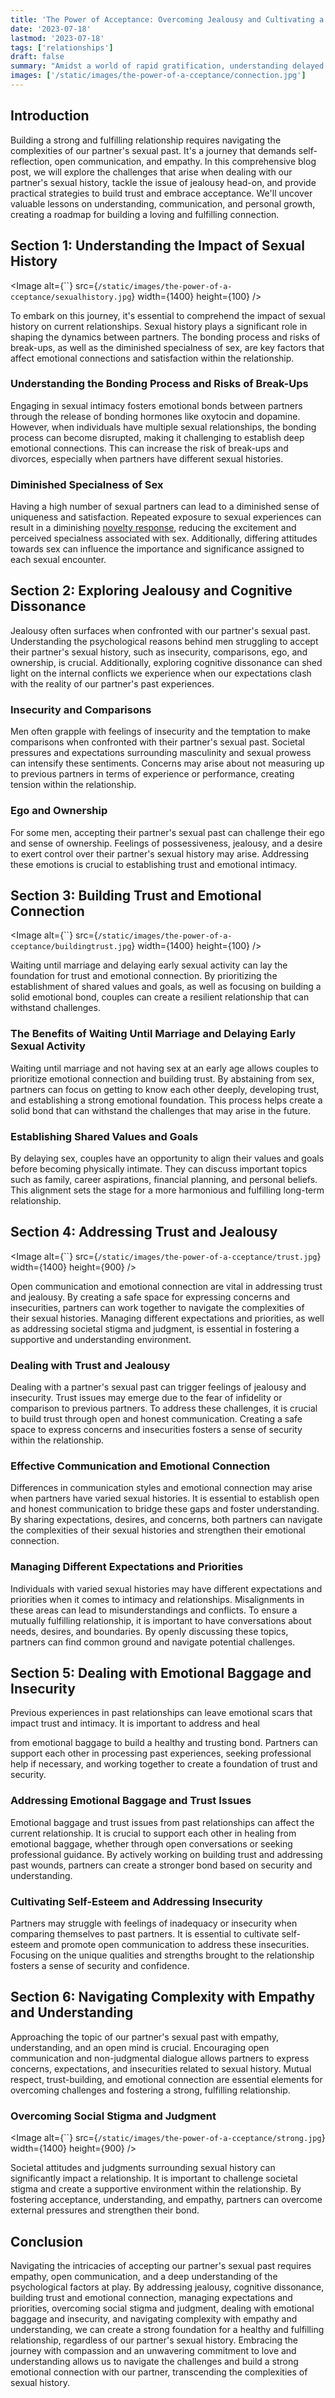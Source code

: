 ```yaml
---
title: 'The Power of Acceptance: Overcoming Jealousy and Cultivating a Fulfilling Connection'
date: '2023-07-18'
lastmod: '2023-07-18'
tags: ['relationships']
draft: false
summary: "Amidst a world of rapid gratification, understanding delayed gratification's power becomes vital. Resisting instant rewards for long-term gains is pivotal in our convenience-driven society. It shapes personal growth, success, and well-being, countering the allure of instant fixes with enduring fulfillment."
images: ['/static/images/the-power-of-a-cceptance/connection.jpg']
---
```


## Introduction

Building a strong and fulfilling relationship requires navigating the complexities of our partner's sexual past. It's a journey that demands self-reflection, open communication, and empathy. In this comprehensive blog post, we will explore the challenges that arise when dealing with our partner's sexual history, tackle the issue of jealousy head-on, and provide practical strategies to build trust and embrace acceptance. We'll uncover valuable lessons on understanding, communication, and personal growth, creating a roadmap for building a loving and fulfilling connection.

<CollapsibleTOC toc={props.toc} exclude="Introduction" />

## Section 1: Understanding the Impact of Sexual History

<Image
  alt={``}
  src={`/static/images/the-power-of-a-cceptance/sexualhistory.jpg`}
  width={1400}
  height={100}
/>

To embark on this journey, it's essential to comprehend the impact of sexual history on current relationships. Sexual history plays a significant role in shaping the dynamics between partners. The bonding process and risks of break-ups, as well as the diminished specialness of sex, are key factors that affect emotional connections and satisfaction within the relationship.

### Understanding the Bonding Process and Risks of Break-Ups
Engaging in sexual intimacy fosters emotional bonds between partners through the release of bonding hormones like oxytocin and dopamine. However, when individuals have multiple sexual relationships, the bonding process can become disrupted, making it challenging to establish deep emotional connections. This can increase the risk of break-ups and divorces, especially when partners have different sexual histories.

### Diminished Specialness of Sex
Having a high number of sexual partners can lead to a diminished sense of uniqueness and satisfaction. Repeated exposure to sexual experiences can result in a diminishing [novelty response](https://primalbound.com/blog/exploring-novelty-response), reducing the excitement and perceived specialness associated with sex. Additionally, differing attitudes towards sex can influence the importance and significance assigned to each sexual encounter.

## Section 2: Exploring Jealousy and Cognitive Dissonance
Jealousy often surfaces when confronted with our partner's sexual past. Understanding the psychological reasons behind men struggling to accept their partner's sexual history, such as insecurity, comparisons, ego, and ownership, is crucial. Additionally, exploring cognitive dissonance can shed light on the internal conflicts we experience when our expectations clash with the reality of our partner's past experiences.

### Insecurity and Comparisons
Men often grapple with feelings of insecurity and the temptation to make comparisons when confronted with their partner's sexual past. Societal pressures and expectations surrounding masculinity and sexual prowess can intensify these sentiments. Concerns may arise about not measuring up to previous partners in terms of experience or performance, creating tension within the relationship.

### Ego and Ownership
For some men, accepting their partner's sexual past can challenge their ego and sense of ownership. Feelings of possessiveness, jealousy, and a desire to exert control over their partner's sexual history may arise. Addressing these emotions is crucial to establishing trust and emotional intimacy.

## Section 3: Building Trust and Emotional Connection

<Image
  alt={``}
  src={`/static/images/the-power-of-a-cceptance/buildingtrust.jpg`}
  width={1400}
  height={100}
/>

Waiting until marriage and delaying early sexual activity can lay the foundation for trust and emotional connection. By prioritizing the establishment of shared values and goals, as well as focusing on building a solid emotional bond, couples can create a resilient relationship that can withstand challenges.

### The Benefits of Waiting Until Marriage and Delaying Early Sexual Activity
Waiting until marriage and not having sex at an early age allows couples to prioritize emotional connection and building trust. By abstaining from sex, partners can focus on getting to know each other deeply, developing trust, and establishing a strong emotional foundation. This process helps create a solid bond that can withstand the challenges that may arise in the future.

### Establishing Shared Values and Goals
By delaying sex, couples have an opportunity to align their values and goals before becoming physically intimate. They can discuss important topics such as family, career aspirations, financial planning, and personal beliefs. This alignment sets the stage for a more harmonious and fulfilling long-term relationship.

## Section 4: Addressing Trust and Jealousy

<Image
    alt={``}
    src={`/static/images/the-power-of-a-cceptance/trust.jpg`}
    width={1400}
    height={900}
/>

Open communication and emotional connection are vital in addressing trust and jealousy. By creating a safe space for expressing concerns and insecurities, partners can work together to navigate the complexities of their sexual histories. Managing different expectations and priorities, as well as addressing societal stigma and judgment, is essential in fostering a supportive and understanding environment.

### Dealing with Trust and Jealousy
Dealing with a partner's sexual past can trigger feelings of jealousy and insecurity. Trust issues may emerge due to the fear of infidelity or comparison to previous partners. To address these challenges, it is crucial to build trust through open and honest communication. Creating a safe space to express concerns and insecurities fosters a sense of security within the relationship.

### Effective Communication and Emotional Connection
Differences in communication styles and emotional connection may arise when partners have varied sexual histories. It is essential to establish open and honest communication to bridge these gaps and foster understanding. By sharing expectations, desires, and concerns, both partners can navigate the complexities of their sexual histories and strengthen their emotional connection.

### Managing Different Expectations and Priorities
Individuals with varied sexual histories may have different expectations and priorities when it comes to intimacy and relationships. Misalignments in these areas can lead to misunderstandings and conflicts. To ensure a mutually fulfilling relationship, it is important to have conversations about needs, desires, and boundaries. By openly discussing these topics, partners can find common ground and navigate potential challenges.

## Section 5: Dealing with Emotional Baggage and Insecurity
Previous experiences in past relationships can leave emotional scars that impact trust and intimacy. It is important to address and heal

 from emotional baggage to build a healthy and trusting bond. Partners can support each other in processing past experiences, seeking professional help if necessary, and working together to create a foundation of trust and security.

### Addressing Emotional Baggage and Trust Issues
Emotional baggage and trust issues from past relationships can affect the current relationship. It is crucial to support each other in healing from emotional baggage, whether through open conversations or seeking professional guidance. By actively working on building trust and addressing past wounds, partners can create a stronger bond based on security and understanding.

### Cultivating Self-Esteem and Addressing Insecurity
Partners may struggle with feelings of inadequacy or insecurity when comparing themselves to past partners. It is essential to cultivate self-esteem and promote open communication to address these insecurities. Focusing on the unique qualities and strengths brought to the relationship fosters a sense of security and confidence.

## Section 6: Navigating Complexity with Empathy and Understanding
Approaching the topic of our partner's sexual past with empathy, understanding, and an open mind is crucial. Encouraging open communication and non-judgmental dialogue allows partners to express concerns, expectations, and insecurities related to sexual history. Mutual respect, trust-building, and emotional connection are essential elements for overcoming challenges and fostering a strong, fulfilling relationship.

### Overcoming Social Stigma and Judgment

<Image
    alt={``}
    src={`/static/images/the-power-of-a-cceptance/strong.jpg`}
    width={1400}
    height={900}
/>

Societal attitudes and judgments surrounding sexual history can significantly impact a relationship. It is important to challenge societal stigma and create a supportive environment within the relationship. By fostering acceptance, understanding, and empathy, partners can overcome external pressures and strengthen their bond.

## Conclusion
Navigating the intricacies of accepting our partner's sexual past requires empathy, open communication, and a deep understanding of the psychological factors at play. By addressing jealousy, cognitive dissonance, building trust and emotional connection, managing expectations and priorities, overcoming social stigma and judgment, dealing with emotional baggage and insecurity, and navigating complexity with empathy and understanding, we can create a strong foundation for a healthy and fulfilling relationship, regardless of our partner's sexual history. Embracing the journey with compassion and an unwavering commitment to love and understanding allows us to navigate the challenges and build a strong emotional connection with our partner, transcending the complexities of sexual history.